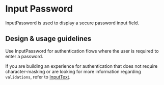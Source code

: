 
<Meta title="Components/Forms and Inputs/InputPassword" />

# Input Password

InputPassword is used to display a secure password input field.

## Design & usage guidelines

Use InputPassword for authentication flows where the user is required to enter a
password.

If you are building an experience for authentication that does not require
character-masking or are looking for more information regarding `validations`,
refer to
[InputText](https://atlantis.getjobber.com/?path=/docs/components-forms-and-inputs-inputtext--docs#validation-message).
